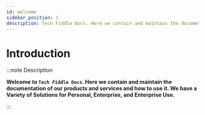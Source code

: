 ```yaml
---
id: welcome
sidebar_position: 1
description: Tech Fiddle Docs. Here we contain and maintain the documentation of our products and services and how to use it.
---
```


# Introduction

:::note Description

**Welcome to `Tech Fiddle Docs`. Here we contain and maintain the documentation of our products and services and how to use it. We have a Variety of Solutions for Personal, Enterprise, and Enterprise Use.**

:::
